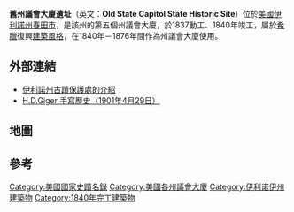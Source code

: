 {{noteTA
|G1=USState
}}
{{Infobox_nrhp | name =舊州議會大廈遺址
  | nrhp_type =
  | image = Etc_450.jpg
  | caption = 
  | location= [[伊利諾州|伊利諾州]][[春田市|春田市]]
  | locmapin = USA Illinois
  | map_width = 200
  | map_caption = 在伊利諾州的位置
  | area =
  | built =1837
| architect= John Francis Rague
| architecture= Greek Revival
 | added = 1985年11月21日
 | governing_body = 州政府
 | refnum=85003178
<ref name="nris">{{cite web|url=http://www.nr.nps.gov/|title=National Register Information System|date=2007-01-23|work=National Register of Historic Places|publisher=National Park Service|deadurl=yes|archiveurl=https://web.archive.org/web/20071002195303/http://www.nr.nps.gov/|archivedate=2007-10-02}}</ref>
}}
'''舊州議會大廈遺址'''（英文：'''Old State Capitol State Historic Site'''）位於[[美國|美國]][[伊利諾州|伊利諾州]][[春田市|春田市]]，是該州的第五個州議會大廈，於1837動工、1840年竣工，屬於[[希臘|希臘]]復興[[建築風格|建築風格]]，在1840年－1876年間作為州議會大廈使用。

==外部連結==
*[https://web.archive.org/web/20070806185209/http://www.illinoishistory.gov/hs/old_capitol.htm 伊利諾州古蹟保護處的介紹]
*[http://genealogytrails.com/ill/sangamon/courthsestory.html H.D.Giger 手寫歷史（1901年4月29日）] {{Wayback|url=http://genealogytrails.com/ill/sangamon/courthsestory.html |date=20160916023447 }}

==地圖==
{{Geolinks-US-streetscale|39.801219|-89.648569}}
{{建築小作品}}

==參考==
{{reflist}}
[[Category:美國國家史蹟名錄|Category:美國國家史蹟名錄]]
[[Category:美國各州議會大廈|Category:美國各州議會大廈]]
[[Category:伊利诺伊州建築物|Category:伊利诺伊州建築物]]
[[Category:1840年完工建築物|Category:1840年完工建築物]]